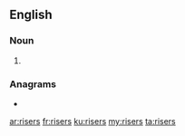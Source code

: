 {{also|Risers}}

==English==

===Noun===
{{head|en|noun plural form}}

# {{plural of|riser|lang=en}}

===Anagrams===
* {{l|en|serirs}}

[[ar:risers]]
[[fr:risers]]
[[ku:risers]]
[[my:risers]]
[[ta:risers]]